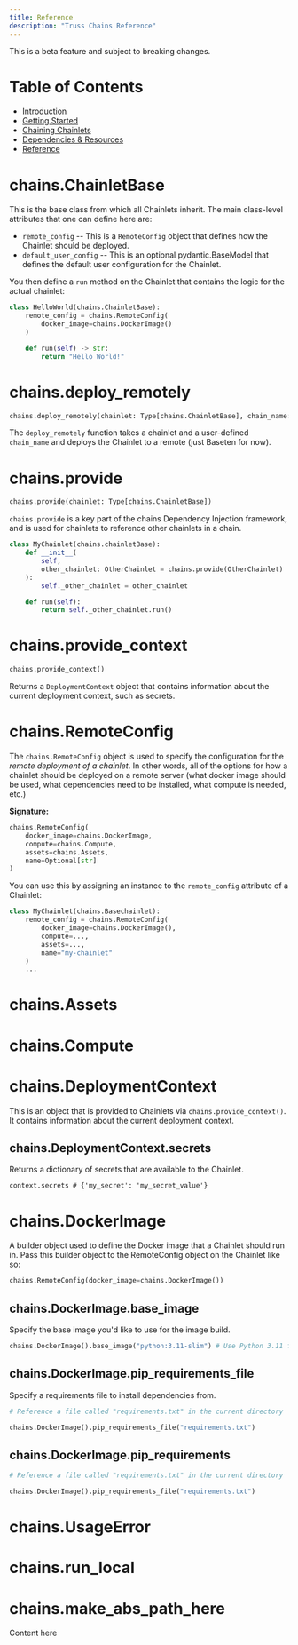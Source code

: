```yaml
---
title: Reference
description: "Truss Chains Reference"
---
```


<Warning>This is a beta feature and subject to breaking changes.</Warning>

# Table of Contents

* [Introduction](/chains/intro)
* [Getting Started](/chains/getting-started)
* [Chaining Chainlets](/chains/chaining-chainlets)
* [Dependencies & Resources](/chains/deps-and-resources)
* [Reference](/chains/full-reference)


# chains.ChainletBase

This is the base class from which all Chainlets inherit. The main class-level attributes that one
can define here are:

* `remote_config` -- This is a `RemoteConfig` object that defines how the Chainlet should be deployed.
* `default_user_config` -- This is an optional pydantic.BaseModel that defines the default user configuration
for the Chainlet.

You then define a `run` method on the Chainlet that contains the logic for the actual chainlet:

```python
class HelloWorld(chains.ChainletBase):
    remote_config = chains.RemoteConfig(
        docker_image=chains.DockerImage()
    )

    def run(self) -> str:
        return "Hello World!"
```

# chains.deploy_remotely

```python
chains.deploy_remotely(chainlet: Type[chains.ChainletBase], chain_name: str)
```

The `deploy_remotely` function takes a chainlet and a user-defined `chain_name` and deploys the Chainlet
to a remote (just Baseten for now).

# chains.provide

```python
chains.provide(chainlet: Type[chains.ChainletBase])
```

`chains.provide` is a key part of the chains Dependency Injection framework, and is used for chainlets
to reference other chainlets in a chain.


```python
class MyChainlet(chains.chainletBase):
    def __init__(
        self,
        other_chainlet: OtherChainlet = chains.provide(OtherChainlet)
    ):
        self._other_chainlet = other_chainlet

    def run(self):
        return self._other_chainlet.run()
```

# chains.provide_context

```python
chains.provide_context()
```

Returns a `DeploymentContext` object that contains information about the current deployment context, such
as secrets.

# chains.RemoteConfig

The `chains.RemoteConfig` object is used to specify the configuration for the _remote deployment of a chainlet_.
In other words, all of the options for how a chainlet should be deployed on a remote server (what docker image should be used,
what dependencies need to be installed, what compute is needed, etc.)

**Signature:**

```python
chains.RemoteConfig(
    docker_image=chains.DockerImage,
    compute=chains.Compute,
    assets=chains.Assets,
    name=Optional[str]
)
```

You can use this by assigning an instance to the `remote_config` attribute of a Chainlet:

```python
class MyChainlet(chains.Basechainlet):
    remote_config = chains.RemoteConfig(
        docker_image=chains.DockerImage(),
        compute=...,
        assets=...,
        name="my-chainlet"
    )
    ...
```

# chains.Assets

# chains.Compute


# chains.DeploymentContext

This is an object that is provided to Chainlets via `chains.provide_context()`. It contains information
about the current deployment context.

## chains.DeploymentContext.secrets

Returns a dictionary of secrets that are available to the Chainlet.

```
context.secrets # {'my_secret': 'my_secret_value'}
```

# chains.DockerImage

A builder object used to define the Docker image that a Chainlet should run in.
Pass this builder object to the RemoteConfig object on the Chainlet like so:

```python
chains.RemoteConfig(docker_image=chains.DockerImage())
```

## chains.DockerImage.base_image

Specify the base image you'd like to use for the image build.

```python
chains.DockerImage().base_image("python:3.11-slim") # Use Python 3.11 from dockerhub as the base image
```

## chains.DockerImage.pip_requirements_file

Specify a requirements file to install dependencies from.

```python
# Reference a file called "requirements.txt" in the current directory

chains.DockerImage().pip_requirements_file("requirements.txt")
```

## chains.DockerImage.pip_requirements
```python
# Reference a file called "requirements.txt" in the current directory

chains.DockerImage().pip_requirements_file("requirements.txt")
```
# chains.UsageError




# chains.run_local

# chains.make_abs_path_here


Content here
